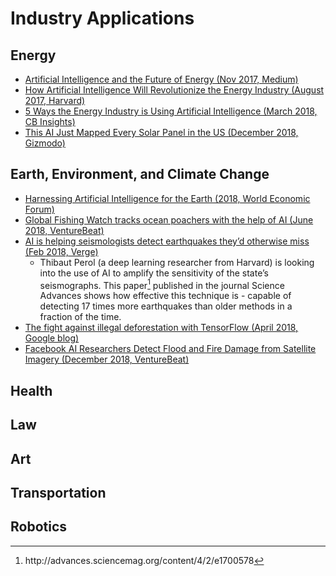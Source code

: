 # Industry Applications {#industry}

## Energy

- [Artificial Intelligence and the Future of Energy (Nov 2017, Medium)](https://medium.com/wepower/artificial-intelligence-and-the-future-of-energy-105ac6053de4)
- [How Artificial Intelligence Will Revolutionize the Energy Industry (August 2017, Harvard)](http://sitn.hms.harvard.edu/flash/2017/artificial-intelligence-will-revolutionize-energy-industry/)
- [5 Ways the Energy Industry is Using Artificial Intelligence (March 2018, CB Insights)](https://www.cbinsights.com/research/artificial-intelligence-energy-industry/)
- [This AI Just Mapped Every Solar Panel in the US (December 2018, Gizmodo)](https://gizmodo.com/this-ai-just-mapped-every-solar-panel-in-the-united-sta-1831200756)

## Earth, Environment, and Climate Change

- [Harnessing Artificial Intelligence for the Earth (2018, World Economic Forum)](http://www3.weforum.org/docs/Harnessing_Artificial_Intelligence_for_the_Earth_report_2018.pdf)
- [Global Fishing Watch tracks ocean poachers with the help of AI (June 2018, VentureBeat)](https://venturebeat.com/2018/06/08/global-fishing-watch-tracks-ocean-poachers-with-the-help-of-ai/)
- [AI is helping seismologists detect earthquakes they’d otherwise miss (Feb 2018, Verge)](https://www.theverge.com/2018/2/14/17011396/ai-earthquake-detection-oklahoma-neural-network)
    - Thibaut Perol (a deep learning researcher from Harvard) is looking into the use of AI to amplify the sensitivity of the state’s seismographs. This paper^[http://advances.sciencemag.org/content/4/2/e1700578] published in the journal Science Advances shows how effective this technique is - capable of detecting 17 times more earthquakes than older methods in a fraction of the time.
- [The fight against illegal deforestation with TensorFlow (April 2018, Google blog)](https://blog.google/topics/machine-learning/fight-against-illegal-deforestation-tensorflow/)
- [Facebook AI Researchers Detect Flood and Fire Damage from Satellite Imagery (December 2018, VentureBeat)](https://venturebeat.com/2018/12/07/facebook-ai-researchers-detect-flood-and-fire-damage-from-satellite-imagery/)

## Health

## Law

## Art

## Transportation

## Robotics
